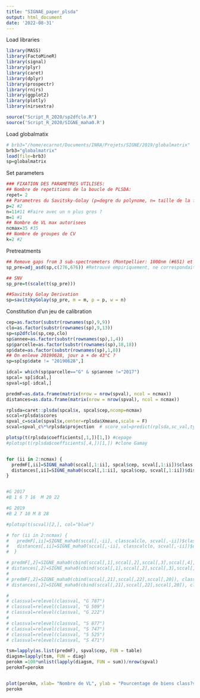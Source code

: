 ```yaml
---
title: "SIGNAE_paper_plsda"
output: html_document
date: '2022-08-31'
---
```



Load libraries
```r
library(MASS)
library(FactoMineR)
library(signal)
library(plyr)
library(caret)
library(dplyr)
library(prospectr)
library(rnirs)
library(ggplot2)
library(plotly)
library(nirsextra)

source("Script_R_2020/sp2dfclo.R")
source('Script_R_2020/SIGNE_maha0.R')
```

Load globalmatix
```r
# brb3="/home/ecarnot/Documents/INRA/Projets/SIGNE/2019/globalmatrix"
brb3="globalmatrix"
load(file=brb3)
sp=globalmatrix
```

Set parameters
```r
### FIXATION DES PARAMETRES UTILISES:
## Nombre de repetitions de la boucle de PLSDA:
repet= 2
## Parametres du Savitsky-Golay (p=degre du polynome, n= taille de la fenetre, m=ordre de derivation)
p=2 #2
n=11#11 #Faire avec un n plus gros ?
m=1 #1
## Nombre de VL max autorisees
ncmax=35 #35
## Nombre de groupes de CV
k=2 #2
```

Pretreatments
```r
## Remove gaps from 3 sub-spectrometers (Montpellier: 1000nm (#651) et 1800nm (#1451))
sp_pre=adj_asd(sp,c(276,676)) #Retrouvé empiriquement, ne correspondait pas à ce qui etait indiqué precedemment.

## SNV
sp_pre=t(scale(t(sp_pre)))

##Savitsky Golay Derivation
sp=savitzkyGolay(sp_pre, m = m, p = p, w = n)
```

Constitution d'un jeu de calibration
```r
cep=as.factor(substr(rownames(sp),9,9))
clo=as.factor(substr(rownames(sp),9,13))
sp=sp2dfclo(sp,cep,clo)
sp$annee=as.factor(substr(rownames(sp),1,4))
sp$parcelle=as.factor(substr(rownames(sp),18,18))
sp$date=as.factor(substr(rownames(sp),1,8))
## On enleve 20190628, jour a + de 43°C ?
sp=sp[sp$date != "20190628",]

idcal= which(sp$parcelle=="G" & sp$annee !="2017")
spcal= sp[idcal,]
spval=sp[-idcal,]
```

```r

predmF=as.data.frame(matrix(nrow = nrow(spval), ncol = ncmax))
distances=as.data.frame(matrix(nrow = nrow(spval), ncol = ncmax))

rplsda=caret::plsda(spcal$x, spcal$cep,ncomp=ncmax)
sccal=rplsda$scores
spval_c=scale(spval$x,center=rplsda$Xmeans,scale = F)
scval=spval_c%*%rplsda$projection  # score_val=predict(rplsda,sc_val,type="scores") : ne marche pas

plotsp(t(rplsda$coefficients[,1,])[1,]) #cepage
#plotsp(t(rplsda$coefficients[,4,])[1,]) #clone Gamay


for (ii in 2:ncmax) {
  predmF[,ii]=SIGNE_maha0(sccal[,1:ii], spcal$cep, scval[,1:ii])$class
  distances[,ii]=SIGNE_maha0(sccal[,1:ii], spcal$cep, scval[,1:ii])$dist
}


#G 2017
#B 1 6 7 16  M 20 22

#G 2019
#B 2 7 10 M 8 28

#plotsp(t(scval)[2,], col="blue")

# for (ii in 2:ncmax) {
#   predmF[,ii]=SIGNE_maha0(sccal[,-ii], classcalclo, scval[,-ii])$class
#   distances[,ii]=SIGNE_maha0(sccal[,-ii], classcalclo, scval[,-ii])$dist
#  }

# predmF[,2]=SIGNE_maha0(cbind(sccal[,1],sccal[,2],sccal[,3],sccal[,4],sccal[,5],sccal[,6],sccal[,7],sccal[,8],sccal[,9],sccal[,10]), classcal, cbind(scval[,1],scval[,2],scval[,3],scval[,4],scval[,5],scval[,6],scval[,7],scval[,8],scval[,9],scval[,10]))$class
# distances[,2]=SIGNE_maha0(cbind(sccal[,1],sccal[,2],sccal[,3],sccal[,4],sccal[,5],sccal[,6],sccal[,7],sccal[,8],sccal[,9],sccal[,10]), classcal, cbind(scval[,1],scval[,2],scval[,3],scval[,4],scval[,5],scval[,6],scval[,7],scval[,8],scval[,9],scval[,10]))$dist
#
# predmF[,2]=SIGNE_maha0(cbind(sccal[,21],sccal[,22],sccal[,20]), classcal, cbind(scval[,21],scval[,22],scval[,20]))$class
# distances[,2]=SIGNE_maha0(cbind(sccal[,21],sccal[,22],sccal[,20]), classcal, cbind(scval[,21],scval[,22],scval[,20]))$dist

#
# classval=relevel(classval, "G 787")
# classval=relevel(classval, "G 509")
# classval=relevel(classval, "G 222")
#
# classval=relevel(classval, "S 877")
# classval=relevel(classval, "S 747")
# classval=relevel(classval, "S 525")
# classval=relevel(classval, "S 471")

tsm=lapply(as.list(predmF), spval$cep, FUN = table)
diagsm=lapply(tsm, FUN = diag)
perokm =100*unlist(lapply(diagsm, FUN = sum))/nrow(spval)
perokmT=perokm


plot(perokm, xlab= "Nombre de VL", ylab = "Pourcentage de biens class?s",pch=19, cex=1.5)
perokm

```

